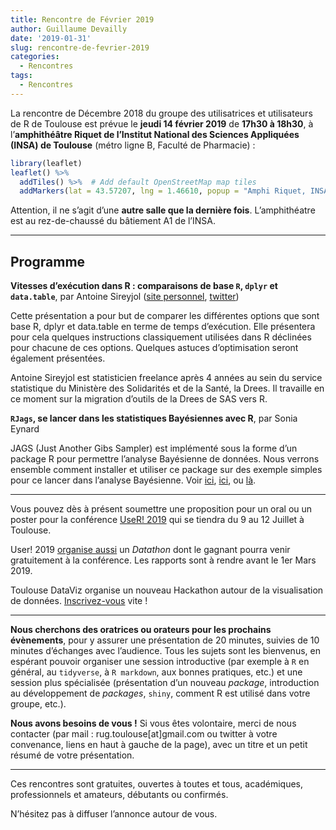 ```yaml
---
title: Rencontre de Février 2019
author: Guillaume Devailly
date: '2019-01-31'
slug: rencontre-de-fevrier-2019
categories:
  - Rencontres
tags:
  - Rencontres
---
```


La rencontre de Décembre 2018 du groupe des utilisatrices et utilisateurs de R de Toulouse est prévue le **jeudi 14 février 2019** de **17h30 à 18h30**,
à l'**amphithéâtre Riquet de l'Institut National des Sciences Appliquées (INSA) de Toulouse** (métro ligne B, Faculté de Pharmacie) :

```r
library(leaflet)
leaflet() %>%
  addTiles() %>%  # Add default OpenStreetMap map tiles
  addMarkers(lat = 43.57207, lng = 1.46610, popup = "Amphi Riquet, INSA")
```

Attention, il ne s'agit d'une **autre salle que la dernière fois**. L'amphithéatre est au rez-de-chaussé du bâtiement A1 de l'INSA.

---

## Programme

**Vitesses d’exécution dans R : comparaisons de base `R`, `dplyr` et `data.table`**, par Antoine Sireyjol ([site personnel](https://antoinesir.rbind.io), [twitter](https://twitter.com/AntoineSyr))

Cette présentation a pour but de comparer les différentes options que sont base R, dplyr et data.table en terme de temps d’exécution. Elle présentera pour cela quelques instructions classiquement utilisées dans R déclinées pour chacune de ces options. Quelques astuces d’optimisation seront également présentées.

Antoine Sireyjol est statisticien freelance après 4 années au sein du service statistique du Ministère des Solidarités et de la Santé, la Drees. Il travaille en ce moment sur la migration d’outils de la Drees de SAS vers R.


**`RJags`, se lancer dans les statistiques Bayésiennes avec R**, par Sonia Eynard

JAGS (Just Another Gibs Sampler) est implémenté sous la forme d'un package R pour permettre l'analyse Bayésienne de données. Nous verrons ensemble comment installer et utiliser ce package sur des exemple simples pour ce lancer dans l'analyse Bayésienne. Voir 
[ici](https://channel9.msdn.com/Events/useR-international-R-User-conferences/useR-International-R-User-2017-Conference/Introduction-to-Bayesian-inference-with-JAGS),
[ici](https://www.rdocumentation.org/packages/rjags/versions/4-8),
ou [là](https://jeromyanglim.blogspot.com/2012/04/getting-started-with-jags-rjags-and.html).


---

Vous pouvez dès à présent soumettre une proposition pour un oral ou un poster pour la conférence
[UseR! 2019](http://user2019.r-project.org/abstracts/) qui se tiendra du 9 au 12 Juillet à Toulouse.

User! 2019 [organise aussi](http://user2019.r-project.org/datathon/) un *Datathon* dont le gagnant pourra venir gratuitement à la conférence.
Les rapports sont à rendre avant le 1er Mars 2019.

Toulouse DataViz organise un nouveau Hackathon autour de la visualisation de données. [Inscrivez-vous](http://toulouse-dataviz.fr/hackaviz-2019-2)
vite !

---

**Nous cherchons des oratrices ou orateurs pour les prochains évènements**, pour y assurer une présentation de 20 minutes, suivies de 10 minutes d'échanges avec l'audience.
Tous les sujets sont les bienvenus, en espérant pouvoir organiser une session introductive (par exemple à `R` en général, au `tidyverse`, à `R markdown`, aux bonnes pratiques, etc.) et une session plus spécialisée (présentation d'un nouveau *package*, introduction au développement de *packages*, `shiny`, comment R est utilisé dans votre groupe, etc.).

**Nous avons besoins de vous !** Si vous êtes volontaire, merci de nous contacter (par mail : rug.toulouse[at]gmail.com ou twitter à votre convenance, liens en haut à gauche de la page), avec un titre et un petit résumé de votre présentation.

---

Ces rencontres sont gratuites, ouvertes à toutes et tous, académiques, professionnels et amateurs, débutants ou confirmés.

N'hésitez pas à diffuser l'annonce autour de vous.

